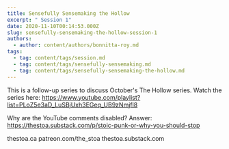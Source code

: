 ```yaml
---
title: Sensefully Sensemaking the Hollow
excerpt: " Session 1"
date: 2020-11-10T00:14:53.000Z
slug: sensefully-sensemaking-the-hollow-session-1
authors:
  - author: content/authors/bonnitta-roy.md
tags:
  - tag: content/tags/session.md
  - tag: content/tags/sensefully-sensemaking.md
  - tag: content/tags/sensefully-sensemaking-the-hollow.md
---
```


This is a follow-up series to discuss October's The Hollow series. Watch the series here: https://www.youtube.com/playlist?list=PLoZ5e3aD_LuSBjUxh3EGeq_UB9zNmjfl8

Why are the YouTube comments disabled? Answer: https://thestoa.substack.com/p/stoic-punk-or-why-you-should-stop

thestoa.ca
patreon.com/the_stoa
thestoa.substack.com
